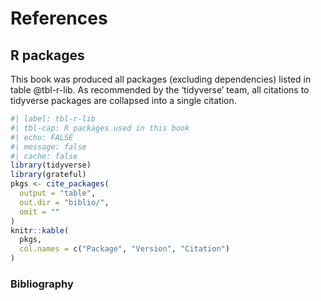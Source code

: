 # References  {.unnumbered}

## R packages {.unnumbered}


This book was produced all packages (excluding dependencies) listed in table @tbl-r-lib. As recommended by the 'tidyverse' team, all citations to tidyverse packages are collapsed into a single citation.

```r
#| label: tbl-r-lib
#| tbl-cap: R packages used in this book
#| echo: FALSE
#| message: false
#| cache: false
library(tidyverse)
library(grateful)
pkgs <- cite_packages(
  output = "table",
  out.dir = "biblio/",
  omit = ""
)
knitr::kable(
  pkgs,
  col.names = c("Package", "Version", "Citation")
)
```

### Bibliography  {.unnumbered}

::: {#refs}
:::
